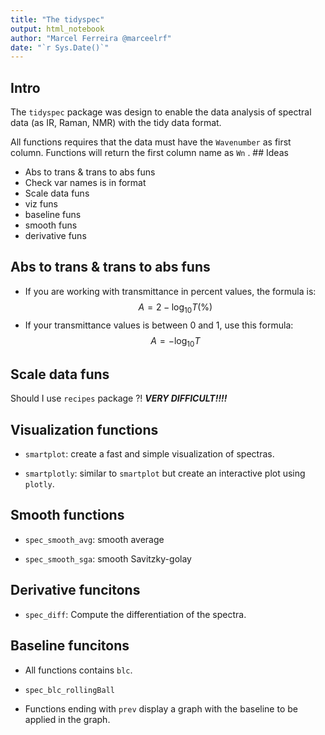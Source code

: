 ```yaml
---
title: "The tidyspec"
output: html_notebook
author: "Marcel Ferreira @marceelrf"
date: "`r Sys.Date()`"
---
```


## Intro

The `tidyspec` package was design to enable the data analysis of spectral data (as IR, Raman, NMR) with the tidy data format.

All functions requires that the data must have the `Wavenumber` as first column. Functions will return the first column name as `Wn`
.
## Ideas

-   Abs to trans & trans to abs funs\
-   Check var names is in format\
-   Scale data funs\
-   viz funs\
-   baseline funs\
-   smooth funs\
-   derivative funs

## Abs to trans & trans to abs funs

- If you are working with transmittance in percent values, the formula is:
$$A = 2-\log_{10}{T(\%)}$$
- If your transmittance values is between 0 and 1, use this formula:
$$A = -\log_{10}{T}$$


## Scale data funs

Should I use `recipes` package ?! 
__*VERY DIFFICULT!!!!*__

## Visualization functions

-   `smartplot`: create a fast and simple visualization of spectras.

-   `smartplotly`: similar to `smartplot` but create an interactive plot using `plotly`.

## Smooth functions  

- `spec_smooth_avg`: smooth average

- `spec_smooth_sga`: smooth Savitzky-golay

## Derivative funcitons  

- `spec_diff`: Compute the differentiation of the spectra.

## Baseline funcitons  

- All functions contains `blc`.

- `spec_blc_rollingBall`

- Functions ending with `prev` display a graph with the baseline to be applied in the graph.  
